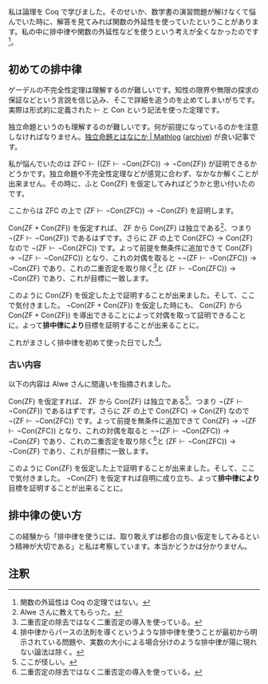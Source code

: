 私は論理を Coq で学びました。そのせいか、数学書の演習問題が解けなくて悩んでいた時に、解答を見てみれば関数の外延性を使っていたということがあります。私の中に排中律や関数の外延性などを使うという考えが全くなかったのです<ref group="note">関数の外延性は Coq の定理ではない。</ref>。

== 初めての排中律 ==

ゲーデルの不完全性定理は理解するのが難しいです。知性の限界や無限の探求の保証などという言説を信じ込み、そこで詳細を追うのを止めてしまいがちです。実際は形式的に定義された \( \vdash \) と \( \mathrm{Con} \) という記法を使った定理です。

独立命題というのも理解するのが難しいです。何が前提になっているのかを注意しなければなりません。[https://mathlog.info/articles/1332 独立命題とはなにか | Mathlog] ([https://web.archive.org/web/20201220161309/https://mathlog.info/articles/1332 archive]) が良い記事です。

私が悩んでいたのは \( \mathrm{ZFC} \vdash ( ( \mathrm{ZF} \vdash \lnot \mathrm{Con} ( \mathrm{ZFC} ) ) \rightarrow \lnot \mathrm{Con} ( \mathrm{ZF} ) ) \) が証明できるかどうかです。独立命題や不完全性定理などが感覚に合わず、なかなか解くことが出来ません。その時に、ふと \( \mathrm{Con} ( \mathrm{ZF} ) \) を仮定してみればどうかと思い付いたのです。

ここからは \( \mathrm{ZFC} \) の上で \( ( \mathrm{ZF} \vdash \lnot \mathrm{Con} ( \mathrm{ZFC} ) ) \rightarrow \lnot \mathrm{Con} ( \mathrm{ZF} ) \) を証明します。

\( \mathrm{Con} ( \mathrm{ZF} + \mathrm{Con} ( \mathrm{ZF} ) ) \) を仮定すれば、 \( \mathrm{ZF} \) から \( \mathrm{Con} ( \mathrm{ZF} ) \) は独立である<ref group="note">Alwe さんに教えてもらった。</ref>、つまり \( \lnot ( \mathrm{ZF} \vdash \lnot \mathrm{Con} ( \mathrm{ZF} ) ) \) であるはずです。さらに \( \mathrm{ZF} \) の上で \( \mathrm{Con} ( \mathrm{ZFC} ) \rightarrow \mathrm{Con} ( \mathrm{ZF} ) \) なので \( \lnot ( \mathrm{ZF} \vdash \lnot \mathrm{Con} ( \mathrm{ZFC} ) ) \) です。よって前提を無条件に追加できて \( \mathrm{Con} ( \mathrm{ZF} ) \rightarrow \lnot ( \mathrm{ZF} \vdash \lnot \mathrm{Con} ( \mathrm{ZFC} ) ) \) となり、これの対偶を取ると \( \lnot \lnot ( \mathrm{ZF} \vdash \lnot \mathrm{Con} ( \mathrm{ZFC} ) ) \rightarrow \lnot \mathrm{Con} ( \mathrm{ZF} ) \) であり、これの二重否定を取り除く<ref group="note">二重否定の除去ではなく二重否定の導入を使っている。</ref>と \( ( \mathrm{ZF} \vdash \lnot \mathrm{Con} ( \mathrm{ZFC} ) ) \rightarrow \lnot \mathrm{Con} ( \mathrm{ZF} ) \) であり、これが目標に一致します。

このように \( \mathrm{Con} ( \mathrm{ZF} ) \) を仮定した上で証明することが出来ました。そして、ここで気付きました。 \( \lnot \mathrm{Con} ( \mathrm{ZF} + \mathrm{Con} ( \mathrm{ZF} ) ) \) を仮定した時にも、 \( \mathrm{Con} ( \mathrm{ZF} ) \) から \( \mathrm{Con} ( \mathrm{ZF} + \mathrm{Con} ( \mathrm{ZF} ) ) \) を導出できることによって対偶を取って証明できることに。よって'''排中律により'''目標を証明することが出来ることに。

これがまさしく排中律を初めて使った日でした<ref group="note">排中律からパースの法則を導くというような排中律を使うことが最初から明示されている問題や、実数の大小による場合分けのような排中律が陽に現れない論法は除く。</ref>。

=== 古い内容 ===

以下の内容は Alwe さんに間違いを指摘されました。

\( \mathrm{Con} ( \mathrm{ZF} ) \) を仮定すれば、 \( \mathrm{ZF} \) から \( \mathrm{Con} ( \mathrm{ZF} ) \) は独立である<ref group="note">ここが怪しい。</ref>、つまり \( \lnot ( \mathrm{ZF} \vdash \lnot \mathrm{Con} ( \mathrm{ZF} ) ) \) であるはずです。さらに \( \mathrm{ZF} \) の上で \( \mathrm{Con} ( \mathrm{ZFC} ) \rightarrow \mathrm{Con} ( \mathrm{ZF} ) \) なので \( \lnot ( \mathrm{ZF} \vdash \lnot \mathrm{Con} ( \mathrm{ZFC} ) ) \) です。よって前提を無条件に追加できて \( \mathrm{Con} ( \mathrm{ZF} ) \rightarrow \lnot ( \mathrm{ZF} \vdash \lnot \mathrm{Con} ( \mathrm{ZFC} ) ) \) となり、これの対偶を取ると \( \lnot \lnot ( \mathrm{ZF} \vdash \lnot \mathrm{Con} ( \mathrm{ZFC} ) ) \rightarrow \lnot \mathrm{Con} ( \mathrm{ZF} ) \) であり、これの二重否定を取り除く<ref group="note">二重否定の除去ではなく二重否定の導入を使っている。</ref>と \( ( \mathrm{ZF} \vdash \lnot \mathrm{Con} ( \mathrm{ZFC} ) ) \rightarrow \lnot \mathrm{Con} ( \mathrm{ZF} ) \) であり、これが目標に一致します。

このように \( \mathrm{Con} ( \mathrm{ZF} ) \) を仮定した上で証明することが出来ました。そして、ここで気付きました。 \( \lnot \mathrm{Con} ( \mathrm{ZF} ) \) を仮定すれば自明に成り立ち、よって'''排中律により'''目標を証明することが出来ることに。

== 排中律の使い方 ==

この経験から「排中律を使うには、取り敢えずは都合の良い仮定をしてみるという精神が大切である」と私は考察しています。本当かどうかは分かりません。

== 注釈 ==

<references group="note" />
